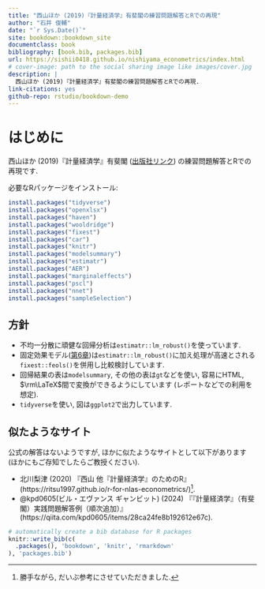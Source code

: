 ```yaml
---
title: "西山ほか (2019)『計量経済学』有斐閣の練習問題解答とRでの再現"
author: "石井 俊輔"
date: "`r Sys.Date()`"
site: bookdown::bookdown_site
documentclass: book
bibliography: [book.bib, packages.bib]
url: https://sishii0418.github.io/nishiyama_econometrics/index.html
# cover-image: path to the social sharing image like images/cover.jpg
description: |
  西山ほか (2019)『計量経済学』有斐閣の練習問題解答とRでの再現.
link-citations: yes
github-repo: rstudio/bookdown-demo
---
```


# はじめに {.unnumbered}

西山ほか (2019)『計量経済学』有斐閣 ([出版社リンク](https://www.yuhikaku.co.jp/books/detail/9784641053854)) の練習問題解答とRでの再現です.

必要なRパッケージをインストール:
```r
install.packages("tidyverse")
install.packages("openxlsx")
install.packages("haven")
install.packages("wooldridge")
install.packages("fixest")
install.packages("car")
install.packages("knitr")
install.packages("modelsummary")
install.packages("estimatr")
install.packages("AER")
install.packages("marginaleffects")
install.packages("pscl")
install.packages("nnet")
install.packages("sampleSelection")
```

## 方針 {.unnumbered}

- 不均一分散に頑健な回帰分析は`estimatr::lm_robust()`を使っています.
- 固定効果モデル([第6章](#ch6))は`estimatr::lm_robust()`に加え処理が高速とされる`fixest::feols()`を併用し比較検討しています.
- 回帰結果の表は`modelsummary`, その他の表は`gt`などを使い, 容易にHTML, $\rm\LaTeX$間で変換ができるようにしています (レポートなどでの利用を想定).
- `tidyverse`を使い, 図は`ggplot2`で出力しています.

## 似たようなサイト {.unnumbered}
公式の解答はないようですが, ほかに似たようなサイトとして以下があります (ほかにもご存知でしたらご教授ください).

- 北川梨津 (2020) 『西山 他『計量経済学』のためのR』(https://ritsu1997.github.io/r-for-nlas-econometrics/)[^1].
- \@kpd0605(ビル・エヴァンス ギャンビット) (2024) 『『計量経済学』（有斐閣）実践問題解答例（順次追加）』(https://qiita.com/kpd0605/items/28ca24fe8b192612e67c).

[^1]: 勝手ながら, だいぶ参考にさせていただきました.

```r
# automatically create a bib database for R packages
knitr::write_bib(c(
  .packages(), 'bookdown', 'knitr', 'rmarkdown'
), 'packages.bib')
```
